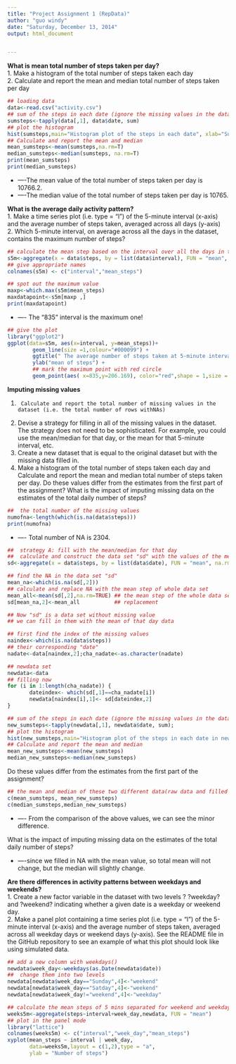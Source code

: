 ```yaml
---
title: "Project Assignment 1 (RepData)"
author: "guo windy"
date: "Saturday, December 13, 2014"
output: html_document


---
```



**What is mean total number of steps taken per day?**  
1.  Make a histogram of the total number of steps taken each day  
2.  Calculate and report the mean and median total number of steps taken per day  

```r
## loading data
data<-read.csv("activity.csv")
## sum of the steps in each date (ignore the missing values in the dataset)
sumsteps<-tapply(data[,1], data$date, sum)
## plot the histogram
hist(sumsteps,main="Histogram plot of the steps in each date", xlab="Sum of steps per day")
## Calculate and report the mean and median 
mean_sumsteps<-mean(sumsteps,na.rm=T)
median_sumsteps<-median(sumsteps, na.rm=T)
print(mean_sumsteps)
print(median_sumsteps)
```
* ----The mean value of the total number of steps taken per day is 10766.2.
* ----The median value of the total number of steps taken per day is 10765.

**What is the average daily activity pattern?**    
1.  Make a time series plot (i.e. type = "l") of the 5-minute interval (x-axis) and the average number of steps taken, averaged across all days (y-axis)    
2.	Which 5-minute interval, on average across all the days in the dataset, contains the maximum number of steps?   

```r
## calculate the mean step based on the interval over all the days in the dataset
s5m<-aggregate(x = data$steps, by = list(data$interval), FUN = "mean", na.rm=TRUE)
## give appropriate names
colnames(s5m) <- c("interval","mean_steps")

## spot out the maximum value
maxp<-which.max(s5m$mean_steps)
maxdatapoint<-s5m[maxp ,]
print(maxdatapoint)
```
* ---- The "835" interval is the maximum one!

```r
## give the plot
library("ggplot2")
ggplot(data=s5m, aes(x=interval, y=mean_steps))+ 
        geom_line(size =1,colour="#000099") +
        ggtitle(" The average number of steps taken at 5-minute interval")+ 
        ylab("mean of steps") +
		## mark the maximum point with red circle 
        geom_point(aes( x=835,y=206.169), color="red",shape = 1,size = 4) 
```


**Imputing missing values**    

1.      Calculate and report the total number of missing values in the dataset (i.e. the total number of rows withNAs)   
2.	Devise a strategy for filling in all of the missing values in the dataset. The strategy does not need to be sophisticated. For example, you could use the mean/median for that day, or the mean for that 5-minute interval, etc.    
3.	Create a new dataset that is equal to the original dataset but with the missing data filled in.   
4.	Make a histogram of the total number of steps taken each day and Calculate and report the mean and median total number of steps taken per day. Do these values differ from the estimates from the first part of the assignment? What is the impact of imputing missing data on the estimates of the total daily number of steps?     

```r
##  the total number of the missing values
numofna<-length(which(is.na(data$steps)))
print(numofna)
```
* ---- Total number of NA is 2304.
```r
##  strategy A: fill with the mean/median for that day
##  calculate and construct the data set "sd" with the values of the mean of steps for each date
sd<-aggregate(x = data$steps, by = list(data$date), FUN = "mean", na.rm=TRUE)

## find the NA in the data set "sd"
mean_na<-which(is.na(sd[,2]))
## calculate and replace NA with the mean step of whole data set
mean_all<-mean(sd[,2],na.rm=TRUE) ## the mean step of the whole data set
sd[mean_na,2]<-mean_all           ## replacement

## Now "sd" is a data set without missing value
## we can fill in them with the mean of that day data

## first find the index of the missing values
naindex<-which(is.na(data$steps))
## their corresponding "date"
nadate<-data[naindex,2];cha_nadate<-as.character(nadate)

## newdata set 
newdata<-data
## filling now
for (i in 1:length(cha_nadate)) {        
       dateindex<- which(sd[,1]==cha_nadate[i])
       newdata[naindex[i],1]<- sd[dateindex,2]        
}

## sum of the steps in each date (ignore the missing values in the dataset)
new_sumsteps<-tapply(newdata[,1], newdata$date, sum);
## plot the histogram
hist(new_sumsteps,main="Histogram plot of the steps in each date in new data set", xlab="Sum of steps per day",col="red")
## Calculate and report the mean and median 
mean_new_sumsteps<-mean(new_sumsteps)
median_new_sumsteps<-median(new_sumsteps)
```
Do these values differ from the estimates from the first part of the assignment?

```r
## the mean and median of these two different data(raw data and filled data)
c(mean_sumsteps, mean_new_sumsteps)
c(median_sumsteps,median_new_sumsteps)
```
* ---- From the comparison of the above values, we can see the minor difference. 

What is the impact of imputing missing data on the estimates of the total daily number of steps?   

* ----since we filled in NA with the mean value, so total mean will not change, but the median will slightly change.



**Are there differences in activity patterns between weekdays and weekends?**   
1.	Create a new factor variable in the dataset with two levels ? ?weekday? and ?weekend? indicating whether a given date is a weekday or weekend day.   
2.	Make a panel plot containing a time series plot (i.e. type = "l") of the 5-minute interval (x-axis) and the average number of steps taken, averaged across all weekday days or weekend days (y-axis). See the README file in the GitHub repository to see an example of what this plot should look like using simulated data.   

```r
## add a new column with weekdays()
newdata$week_day<-weekdays(as.Date(newdata$date))
##  change them into two levels 
newdata[newdata$week_day=="Sunday",4]<-"weekend"
newdata[newdata$week_day=="Satday",4]<-"weekend"
newdata[newdata$week_day!="weekend",4]<-"weekday"

## calculate the mean steps of 5 mins separated for weekend and weekday
weeks5m<-aggregate(steps~interval+week_day,newdata, FUN = "mean")
## plot in the panel mode
library("lattice")
colnames(weeks5m) <- c("interval","week_day","mean_steps")
xyplot(mean_steps ~ interval | week_day, 
       data=weeks5m,layout = c(1,2),type = "a",
       ylab = "Number of steps")

```